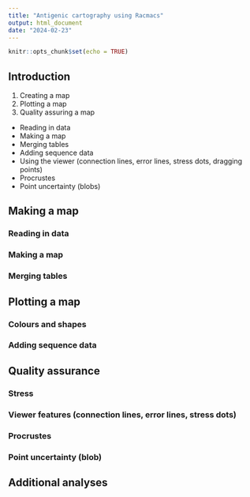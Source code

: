 ```yaml
---
title: "Antigenic cartography using Racmacs"
output: html_document
date: "2024-02-23"
---
```


```r
knitr::opts_chunk$set(echo = TRUE)
```

## Introduction


1. Creating a map
2. Plotting a map
3. Quality assuring a map

* Reading in data
* Making a map
* Merging tables
* Adding sequence data
* Using the viewer (connection lines, error lines, stress dots, dragging points)
* Procrustes
* Point uncertainty (blobs)

## Making a map

### Reading in data

### Making a map

### Merging tables

## Plotting a map

### Colours and shapes

### Adding sequence data

## Quality assurance

### Stress 

### Viewer features (connection lines, error lines, stress dots)

### Procrustes

### Point uncertainty (blob)

## Additional analyses

###




